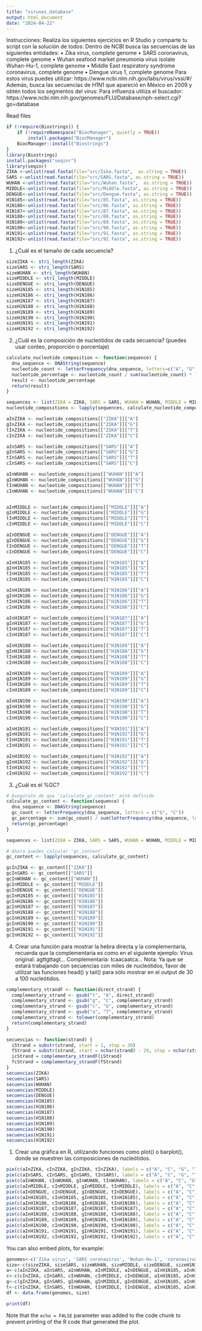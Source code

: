```yaml
---
title: "viruses_database"
output: html_document
date: "2024-04-22"
---
```


Instrucciones: Realiza los siguientes ejercicios en R Studio y comparte tu script con la solución de
todos:
Dentro de NCBI busca las secuencias de las siguientes entidades:
• Zika virus, complete genome
• SARS coronavirus, complete genome
• Wuhan seafood market pneumonia virus isolate Wuhan-Hu-1, complete genome
• Middle East respiratory syndrome coronavirus, complete genome
• Dengue virus 1, complete genome
Para estos virus puedes utilizar: https://www.ncbi.nlm.nih.gov/labs/virus/vssi/#/
Además, busca las secuencias de H1N1 que apareció en México en 2009 y obtén todos los
segmentos del virus:
Para influenza utiliza el buscador:
https://www.ncbi.nlm.nih.gov/genomes/FLU/Database/nph-select.cgi?go=database


Read files
```r
if (!require(Biostrings)) {
    if (!requireNamespace("BiocManager", quietly = TRUE))
        install.packages("BiocManager")
    BiocManager::install("Biostrings")
}
library(Biostrings)
install.packages("seqinr")
library(seqinr)
ZIKA <-unlist(read.fasta(file="src/Zika.fasta",  as.string = TRUE))
SARS <-unlist(read.fasta(file="src/SARS.fasta", as.string = TRUE))
WUHAN <-unlist(read.fasta(file="src/Wuhan.fasta",  as.string = TRUE))
MIDDLE<-unlist(read.fasta(file="src/Middle.fasta", as.string = TRUE))
DENGUE<-unlist(read.fasta(file="src/Dengue.fasta", as.string = TRUE))
H1N185<-unlist(read.fasta(file="src/85.fasta", as.string = TRUE))
H1N186<-unlist(read.fasta(file="src/86.fasta", as.string = TRUE))
H1N187<-unlist(read.fasta(file="src/87.fasta", as.string = TRUE))
H1N188<-unlist(read.fasta(file="src/88.fasta", as.string = TRUE))
H1N189<-unlist(read.fasta(file="src/89.fasta", as.string = TRUE))
H1N190<-unlist(read.fasta(file="src/90.fasta", as.string = TRUE))
H1N191<-unlist(read.fasta(file="src/91.fasta", as.string = TRUE))
H1N192<-unlist(read.fasta(file="src/92.fasta", as.string = TRUE))
```

1. ¿Cuál es el tamaño de cada secuencia?
```r
sizeZIKA <- stri_length(ZIKA)
sizeSARS <- stri_length(SARS)
sizeWUHAN <- stri_length(WUHAN)
sizeMIDDLE <- stri_length(MIDDLE)
sizeDENGUE <- stri_length(DENGUE)
sizeH1N185 <- stri_length(H1N185)
sizeH1N186 <- stri_length(H1N186)
sizeH1N187 <- stri_length(H1N187)
sizeH1N188 <- stri_length(H1N188)
sizeH1N189 <- stri_length(H1N189)
sizeH1N190 <- stri_length(H1N190)
sizeH1N191 <- stri_length(H1N191)
sizeH1N192 <- stri_length(H1N192)
```

2. ¿Cuál es la composición de nucleótidos de cada secuencia? (puedes usar conteo, proporción o
porcentaje)
```r
calculate_nucleotide_composition <- function(sequence) {
  dna_sequence <- DNAString(sequence)
  nucleotide_count <- letterFrequency(dna_sequence, letters=c("A", "G", "T", "C"))
  nucleotide_percentage <- nucleotide_count / sum(nucleotide_count) * 100
  result <- nucleotide_percentage
  return(result)
}

sequences <- list(ZIKA = ZIKA, SARS = SARS, WUHAN = WUHAN, MIDDLE = MIDDLE, DENGUE = DENGUE, H1N185 = H1N185, H1N186 = H1N186, H1N187 = H1N187, H1N188 = H1N188, H1N189 = H1N189, H1N190 = H1N190, H1N191 = H1N191, H1N192 = H1N192)
nucleotide_compositions <- lapply(sequences, calculate_nucleotide_composition)

aInZIKA <- nucleotide_compositions[["ZIKA"]]["A"]
gInZIKA <- nucleotide_compositions[["ZIKA"]]["G"]
tInZIKA <- nucleotide_compositions[["ZIKA"]]["T"]
cInZIKA <- nucleotide_compositions[["ZIKA"]]["C"]

aInSARS <- nucleotide_compositions[["SARS"]]["A"]
gInSARS <- nucleotide_compositions[["SARS"]]["G"]
tInSARS <- nucleotide_compositions[["SARS"]]["T"]
cInSARS <- nucleotide_compositions[["SARS"]]["C"]

aInWUHAN <- nucleotide_compositions[["WUHAN"]]["A"]
gInWUHAN <- nucleotide_compositions[["WUHAN"]]["G"]
tInWUHAN <- nucleotide_compositions[["WUHAN"]]["T"]
cInWUHAN <- nucleotide_compositions[["WUHAN"]]["C"]


aInMIDDLE <- nucleotide_compositions[["MIDDLE"]]["A"]
gInMIDDLE <- nucleotide_compositions[["MIDDLE"]]["G"]
tInMIDDLE <- nucleotide_compositions[["MIDDLE"]]["T"]
cInMIDDLE <- nucleotide_compositions[["MIDDLE"]]["C"]

aInDENGUE <- nucleotide_compositions[["DENGUE"]]["A"]
gInDENGUE <- nucleotide_compositions[["DENGUE"]]["G"]
tInDENGUE <- nucleotide_compositions[["DENGUE"]]["T"]
cInDENGUE <- nucleotide_compositions[["DENGUE"]]["C"]

aInH1N185 <- nucleotide_compositions[["H1N185"]]["A"]
gInH1N185 <- nucleotide_compositions[["H1N185"]]["G"]
tInH1N185 <- nucleotide_compositions[["H1N185"]]["T"]
cInH1N185 <- nucleotide_compositions[["H1N185"]]["C"]

aInH1N186 <- nucleotide_compositions[["H1N186"]]["A"]
gInH1N186 <- nucleotide_compositions[["H1N186"]]["G"]
tInH1N186 <- nucleotide_compositions[["H1N186"]]["T"]
cInH1N186 <- nucleotide_compositions[["H1N186"]]["C"]

aInH1N187 <- nucleotide_compositions[["H1N187"]]["A"]
gInH1N187 <- nucleotide_compositions[["H1N187"]]["G"]
tInH1N187 <- nucleotide_compositions[["H1N187"]]["T"]
cInH1N187 <- nucleotide_compositions[["H1N187"]]["C"]

aInH1N188 <- nucleotide_compositions[["H1N188"]]["A"]
gInH1N188 <- nucleotide_compositions[["H1N188"]]["G"]
tInH1N188 <- nucleotide_compositions[["H1N188"]]["T"]
cInH1N188 <- nucleotide_compositions[["H1N188"]]["C"]

aInH1N189 <- nucleotide_compositions[["H1N189"]]["A"]
gInH1N189 <- nucleotide_compositions[["H1N189"]]["G"]
tInH1N189 <- nucleotide_compositions[["H1N189"]]["T"]
cInH1N189 <- nucleotide_compositions[["H1N189"]]["C"]

aInH1N190 <- nucleotide_compositions[["H1N190"]]["A"]
gInH1N190 <- nucleotide_compositions[["H1N190"]]["G"]
tInH1N190 <- nucleotide_compositions[["H1N190"]]["T"]
cInH1N190 <- nucleotide_compositions[["H1N190"]]["C"]

aInH1N191 <- nucleotide_compositions[["H1N191"]]["A"]
gInH1N191 <- nucleotide_compositions[["H1N191"]]["G"]
tInH1N191 <- nucleotide_compositions[["H1N191"]]["T"]
cInH1N191 <- nucleotide_compositions[["H1N191"]]["C"]

aInH1N192 <- nucleotide_compositions[["H1N192"]]["A"]
gInH1N192 <- nucleotide_compositions[["H1N192"]]["G"]
tInH1N192 <- nucleotide_compositions[["H1N192"]]["T"]
cInH1N192 <- nucleotide_compositions[["H1N192"]]["C"]


```
3. ¿Cuál es el %GC?
```r
# Asegúrate de que 'calculate_gc_content' esté definido
calculate_gc_content <- function(sequence) {
  dna_sequence <- DNAString(sequence)
  gc_count <- letterFrequency(dna_sequence, letters = c("G", "C"))
  gc_percentage <- sum(gc_count) / sum(letterFrequency(dna_sequence, letters = c("G", "C","T","A"))) * 100
  return(gc_percentage)
}

sequences <- list(ZIKA = ZIKA, SARS = SARS, WUHAN = WUHAN, MIDDLE = MIDDLE, DENGUE = DENGUE, H1N185 = H1N185, H1N186 = H1N186, H1N187 = H1N187, H1N188 = H1N188, H1N189 = H1N189, H1N190 = H1N190, H1N191 = H1N191, H1N192 = H1N192)

# Ahora puedes calcular 'gc_content'
gc_content <- lapply(sequences, calculate_gc_content)

gcInZIKA <- gc_content[["ZIKA"]]
gcInSARS <- gc_content[["SARS"]]
gcInWUHAN <- gc_content[["WUHAN"]]
gcInMIDDLE <- gc_content[["MIDDLE"]]
gcInDENGUE <- gc_content[["DENGUE"]]
gcInH1N185 <- gc_content[["H1N185"]]
gcInH1N186 <- gc_content[["H1N186"]]
gcInH1N187 <- gc_content[["H1N187"]]
gcInH1N188 <- gc_content[["H1N188"]]
gcInH1N189 <- gc_content[["H1N189"]]
gcInH1N190 <- gc_content[["H1N190"]]
gcInH1N191 <- gc_content[["H1N191"]]
gcInH1N192 <- gc_content[["H1N192"]]
```
4. Crear una función para mostrar la hebra directa y la complementaria, recuerda que la
complementaria es como en el siguiente ejemplo:
Virus original: agttgttagt...
Complementaria: tcaacaatca...
Nota: Ya que se estará trabajando con secuencias con miles de nucleótidos, favor de utilizar las
funciones head() y tail() para sólo mostrar en el output de 30 a 100 nucleótidos.

```r
complementary_strandF <- function(direct_strand) {
  complementary_strand <- gsub("t", "A", direct_strand)
  complementary_strand <- gsub("g", "C", complementary_strand)
  complementary_strand <- gsub("c", "G", complementary_strand)
  complementary_strand <- gsub("a", "T", complementary_strand)
  complementary_strand <- tolower(complementary_strand)
  return(complementary_strand)
}

secuencias <- function(strand) {
  iStrand = substr(strand, start = 1, stop = 30)
  fStrand = substr(strand, start = nchar(strand) - 29, stop = nchar(strand))
  icStrand = complementary_strandF(iStrand)
  fcStrand = complementary_strandF(fStrand)
}
secuencias(ZIKA)
secuencias(SARS)
secuencias(WUHAN)
secuencias(MIDDLE)
secuencias(DENGUE)
secuencias(H1N185)
secuencias(H1N186)
secuencias(H1N187)
secuencias(H1N188)
secuencias(H1N189)
secuencias(H1N190)
secuencias(H1N191)
secuencias(H1N192)
```


1. Crear una gráfica en R, utilizando funciones como plot() o barplot(), donde se muestren las
composiciones de nucleótidos.
```r
pie(c(aInZIKA, cInZIKA, gInZIKA, tInZIKA), labels = c("A", "C", "G", "T"), main = "Zika virus")
pie(c(aInSARS, cInSARS, gInSARS, tInSARS), labels = c("A", "C", "G", "T"), main = "SARS coronavirus")
pie(c(aInWUHAN, cInWUHAN, gInWUHAN, tInWUHAN), labels = c("A", "C", "G", "T"), main = "Wuhan-Hu-1")
pie(c(aInMIDDLE, cInMIDDLE, gInMIDDLE, tInMIDDLE), labels = c("A", "C", "G", "T"), main = "Middle East respiratory syndrome coronavirus")
pie(c(aInDENGUE, cInDENGUE, gInDENGUE, tInDENGUE), labels = c("A", "C", "G", "T"), main = "Dengue virus 1")
pie(c(aInH1N185, cInH1N185, gInH1N185, tInH1N185), labels = c("A", "C", "G", "T"), main = "H1N1_85")
pie(c(aInH1N186, cInH1N186, gInH1N186, tInH1N186), labels = c("A", "C", "G", "T"), main = "H1N1_86")
pie(c(aInH1N187, cInH1N187, gInH1N187, tInH1N187), labels = c("A", "C", "G", "T"), main = "H1N1_87")
pie(c(aInH1N188, cInH1N188, gInH1N188, tInH1N188), labels = c("A", "C", "G", "T"), main = "H1N1_88")
pie(c(aInH1N189, cInH1N189, gInH1N189, tInH1N189), labels = c("A", "C", "G", "T"), main = "H1N1_89")
pie(c(aInH1N190, cInH1N190, gInH1N190, tInH1N190), labels = c("A", "C", "G", "T"), main = "H1N1_90")
pie(c(aInH1N191, cInH1N191, gInH1N191, tInH1N191), labels = c("A", "C", "G", "T"), main = "H1N1_91")
pie(c(aInH1N192, cInH1N192, gInH1N192, tInH1N192), labels = c("A", "C", "G", "T"), main = "H1N1_92")
```

You can also embed plots, for example:

```r
genomes<-c('Zika virus', 'SARS coronavirus', 'Wuhan-Hu-1', 'coronavirus', 'Dengue virus 1', 'H1N185', 'H1N186', 'H1N187', 'H1N188', 'H1N189', 'H1N190', 'H1N191', 'H1N192')
size<-c(sizeZIKA, sizeSARS, sizeWUHAN, sizeMIDDLE, sizeDENGUE, sizeH1N185, sizeH1N186,  sizeH1N187,sizeH1N188,sizeH1N189, sizeH1N190, sizeH1N191, sizeH1N192 )
a<-c(aInZIKA, aInSARS, aInWUHAN, aInMIDDLE, aInDENGUE, aInH1N185, aInH1N186, aInH1N187, aInH1N188, aInH1N189, aInH1N190, aInH1N191, aInH1N192)
c<-c(cInZIKA, cInSARS, cInWUHAN, cInMIDDLE, cInDENGUE, aInH1N185, aInH1N186, aInH1N187, aInH1N188, aInH1N189, aInH1N190, aInH1N191, aInH1N192)
g<-c(gInZIKA, gInSARS, gInWUHAN, gInMIDDLE, gInDENGUE, aInH1N185, aInH1N186, aInH1N187, aInH1N188, aInH1N189, aInH1N190, aInH1N191, aInH1N192)
t<-c(tInZIKA, tInSARS, tInWUHAN, tInMIDDLE, tInDENGUE, aInH1N185, aInH1N186, aInH1N187, aInH1N188, aInH1N189, aInH1N190, aInH1N191, aInH1N192)
df <- data.frame(genomes, size)

print(df)
```

Note that the `echo = FALSE` parameter was added to the code chunk to prevent printing of the R code that generated the plot.
